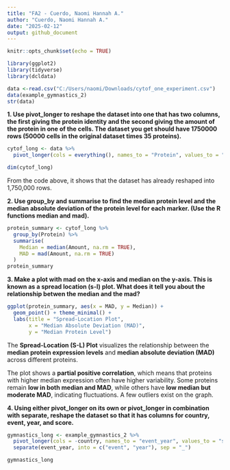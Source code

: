 ---
title: "FA2 - Cuerdo, Naomi Hannah A."
author: "Cuerdo, Naomi Hannah A."
date: "2025-02-12"
output: github_document
---

```{r setup, include=FALSE}
knitr::opts_chunk$set(echo = TRUE)
```

```{r libraries, include=FALSE}
library(ggplot2)
library(tidyverse)
library(dcldata)


```

```{r}
data <-read.csv("C:/Users/naomi/Downloads/cytof_one_experiment.csv")
data(example_gymnastics_2)
str(data)
```

**1. Use pivot_longer to reshape the dataset into one that has two columns, the first giving the protein identity and the second giving the amount of the protein in one of the cells. The dataset you get should have 1750000 rows (50000 cells in the original dataset times 35 proteins).**

```{r pivot_longer}
cytof_long <- data %>%
  pivot_longer(cols = everything(), names_to = "Protein", values_to = "Amount")

dim(cytof_long)

```

From the code above, it shows that the dataset has already reshaped into 1,750,000 rows.



**2. Use group_by and summarise to find the median protein level and the median absolute deviation of the protein level for each marker. (Use the R functions median and mad).**

```{r median and MAD}
protein_summary <- cytof_long %>%
  group_by(Protein) %>%
  summarise(
    Median = median(Amount, na.rm = TRUE),
    MAD = mad(Amount, na.rm = TRUE)
  )
protein_summary
```


**3. Make a plot with mad on the x-axis and median on the y-axis. This is known as a spread location (s-l) plot. What does it tell you about the relationship betwen the median and the mad?**

```{r S-L Plot}
ggplot(protein_summary, aes(x = MAD, y = Median)) +
  geom_point() + theme_minimal() + 
  labs(title = "Spread-Location Plot",
       x = "Median Absolute Deviation (MAD)",
       y = "Median Protein Level")

```

The **Spread-Location (S-L) Plot** visualizes the relationship between the **median protein expression levels** and **median absolute deviation (MAD)** across different proteins.

The plot shows a **partial positive correlation**, which means that proteins with higher median expression often have higher variability. Some proteins remain **low in both median and MAD**, while others have **low median but moderate MAD**, indicating fluctuations. A few outliers exist on the graph. 

**4. Using either pivot_longer on its own or pivot_longer in combination with separate, reshape the dataset so that it has columns for country, event, year, and score.**

```{r reshape example_gymnastics_2}
gymnastics_long <- example_gymnastics_2 %>%
  pivot_longer(cols = -country, names_to = "event_year", values_to = "score") %>%
  separate(event_year, into = c("event", "year"), sep = "_")

gymnastics_long


```


